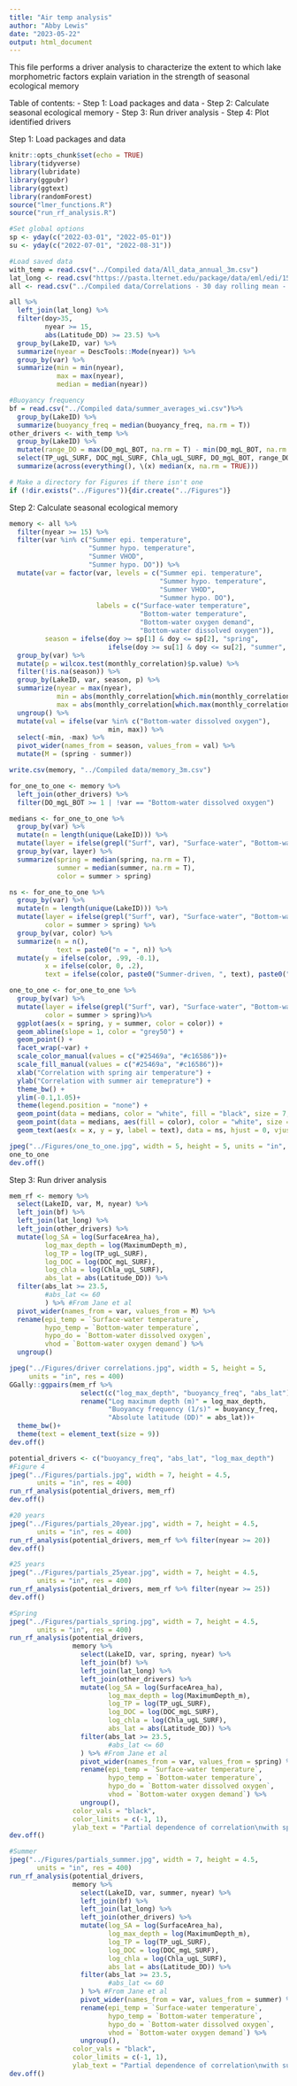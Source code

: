 ```yaml
---
title: "Air temp analysis"
author: "Abby Lewis"
date: "2023-05-22"
output: html_document
---
```


This file performs a driver analysis to characterize the extent to which lake morphometric factors explain variation in the strength of seasonal ecological memory

Table of contents: 
- Step 1: Load packages and data 
- Step 2: Calculate seasonal ecological memory
- Step 3: Run driver analysis
- Step 4: Plot identified drivers

Step 1: Load packages and data

```r
knitr::opts_chunk$set(echo = TRUE)
library(tidyverse)
library(lubridate)
library(ggpubr)
library(ggtext)
library(randomForest)
source("lmer_functions.R")
source("run_rf_analysis.R")

#Set global options
sp <- yday(c("2022-03-01", "2022-05-01"))
su <- yday(c("2022-07-01", "2022-08-31"))

#Load saved data
with_temp = read.csv("../Compiled data/All_data_annual_3m.csv")
lat_long <- read.csv("https://pasta.lternet.edu/package/data/eml/edi/1530/1/fadd3eaa25b5fdd1fc4efba70e660579")
all <- read.csv("../Compiled data/Correlations - 30 day rolling mean - surf bot.csv")

all %>%
  left_join(lat_long) %>%
  filter(doy>35,
         nyear >= 15,
         abs(Latitude_DD) >= 23.5) %>%
  group_by(LakeID, var) %>%
  summarize(nyear = DescTools::Mode(nyear)) %>%
  group_by(var) %>%
  summarize(min = min(nyear),
            max = max(nyear),
            median = median(nyear))

#Buoyancy frequency
bf = read.csv("../Compiled data/summer_averages_wi.csv")%>%
  group_by(LakeID) %>%
  summarize(buoyancy_freq = median(buoyancy_freq, na.rm = T))
other_drivers <- with_temp %>%
  group_by(LakeID) %>%
  mutate(range_DO = max(DO_mgL_BOT, na.rm = T) - min(DO_mgL_BOT, na.rm = T)) %>%
  select(TP_ugL_SURF, DOC_mgL_SURF, Chla_ugL_SURF, DO_mgL_BOT, range_DO, LakeID) %>%
  summarize(across(everything(), \(x) median(x, na.rm = TRUE)))

# Make a directory for Figures if there isn't one
if (!dir.exists("../Figures")){dir.create("../Figures")}
```

Step 2: Calculate seasonal ecological memory

```r
memory <- all %>% 
  filter(nyear >= 15) %>%
  filter(var %in% c("Summer epi. temperature",
                    "Summer hypo. temperature",
                    "Summer VHOD",
                    "Summer hypo. DO")) %>%
  mutate(var = factor(var, levels = c("Summer epi. temperature",
                                      "Summer hypo. temperature",
                                      "Summer VHOD",
                                      "Summer hypo. DO"),
                      labels = c("Surface-water temperature",
                                 "Bottom-water temperature", 
                                 "Bottom-water oxygen demand",
                                 "Bottom-water dissolved oxygen")),
         season = ifelse(doy >= sp[1] & doy <= sp[2], "spring", 
                         ifelse(doy >= su[1] & doy <= su[2], "summer", NA))) %>%
  group_by(var) %>%
  mutate(p = wilcox.test(monthly_correlation)$p.value) %>%
  filter(!is.na(season)) %>%
  group_by(LakeID, var, season, p) %>%
  summarize(nyear = max(nyear),
            min = abs(monthly_correlation[which.min(monthly_correlation)]),
            max = abs(monthly_correlation[which.max(monthly_correlation)])) %>%
  ungroup() %>%
  mutate(val = ifelse(var %in% c("Bottom-water dissolved oxygen"),
                         min, max)) %>%
  select(-min, -max) %>%
  pivot_wider(names_from = season, values_from = val) %>%
  mutate(M = (spring - summer)) 

write.csv(memory, "../Compiled data/memory_3m.csv")

for_one_to_one <- memory %>%
  left_join(other_drivers) %>%
  filter(DO_mgL_BOT >= 1 | !var == "Bottom-water dissolved oxygen")

medians <- for_one_to_one %>%
  group_by(var) %>%
  mutate(n = length(unique(LakeID))) %>%
  mutate(layer = ifelse(grepl("Surf", var), "Surface-water", "Bottom-water")) %>%
  group_by(var, layer) %>%
  summarize(spring = median(spring, na.rm = T),
            summer = median(summer, na.rm = T),
            color = summer > spring)

ns <- for_one_to_one %>%
  group_by(var) %>%
  mutate(n = length(unique(LakeID))) %>%
  mutate(layer = ifelse(grepl("Surf", var), "Surface-water", "Bottom-water"),
         color = summer > spring) %>%
  group_by(var, color) %>%
  summarize(n = n(), 
            text = paste0("n = ", n)) %>%
  mutate(y = ifelse(color, .99, -0.1),
         x = ifelse(color, 0, .2),
         text = ifelse(color, paste0("Summer-driven, ", text), paste0("Spring-driven, ", text)))

one_to_one <- for_one_to_one %>%
  group_by(var) %>%
  mutate(layer = ifelse(grepl("Surf", var), "Surface-water", "Bottom-water"),
         color = summer > spring)%>%
  ggplot(aes(x = spring, y = summer, color = color)) +
  geom_abline(slope = 1, color = "grey50") +
  geom_point() +
  facet_wrap(~var) +
  scale_color_manual(values = c("#25469a", "#c16586"))+
  scale_fill_manual(values = c("#25469a", "#c16586"))+
  xlab("Correlation with spring air temperature") +
  ylab("Correlation with summer air temeprature") +
  theme_bw() +
  ylim(-0.1,1.05)+
  theme(legend.position = "none") +
  geom_point(data = medians, color = "white", fill = "black", size = 7, shape = 21, stroke = 0.5) +
  geom_point(data = medians, aes(fill = color), color = "white", size = 4, shape = 21, stroke = 1) +
  geom_text(aes(x = x, y = y, label = text), data = ns, hjust = 0, vjust = 0) 

jpeg("../Figures/one_to_one.jpg", width = 5, height = 5, units = "in", res = 300)
one_to_one
dev.off()
```

Step 3: Run driver analysis

```r
mem_rf <- memory %>%
  select(LakeID, var, M, nyear) %>%
  left_join(bf) %>%
  left_join(lat_long) %>%
  left_join(other_drivers) %>%
  mutate(log_SA = log(SurfaceArea_ha),
         log_max_depth = log(MaximumDepth_m),
         log_TP = log(TP_ugL_SURF),
         log_DOC = log(DOC_mgL_SURF),
         log_chla = log(Chla_ugL_SURF),
         abs_lat = abs(Latitude_DD)) %>%
  filter(abs_lat >= 23.5,
         #abs_lat <= 60
         ) %>% #From Jane et al
  pivot_wider(names_from = var, values_from = M) %>%
  rename(epi_temp = `Surface-water temperature`,
         hypo_temp = `Bottom-water temperature`,
         hypo_do = `Bottom-water dissolved oxygen`,
         vhod = `Bottom-water oxygen demand`) %>%
  ungroup()

jpeg("../Figures/driver correlations.jpg", width = 5, height = 5, 
     units = "in", res = 400)
GGally::ggpairs(mem_rf %>% 
                  select(c("log_max_depth", "buoyancy_freq", "abs_lat")) %>%
                  rename("Log maximum depth (m)" = log_max_depth,
                         "Buoyancy frequency (1/s)" = buoyancy_freq,
                         "Absolute latitude (DD)" = abs_lat))+
  theme_bw()+
  theme(text = element_text(size = 9))
dev.off()

potential_drivers <- c("buoyancy_freq", "abs_lat", "log_max_depth")
#Figure 4
jpeg("../Figures/partials.jpg", width = 7, height = 4.5, 
       units = "in", res = 400)
run_rf_analysis(potential_drivers, mem_rf)
dev.off()

#20 years
jpeg("../Figures/partials_20year.jpg", width = 7, height = 4.5, 
       units = "in", res = 400)
run_rf_analysis(potential_drivers, mem_rf %>% filter(nyear >= 20))
dev.off()

#25 years
jpeg("../Figures/partials_25year.jpg", width = 7, height = 4.5, 
       units = "in", res = 400)
run_rf_analysis(potential_drivers, mem_rf %>% filter(nyear >= 25))
dev.off()

#Spring
jpeg("../Figures/partials_spring.jpg", width = 7, height = 4.5, 
       units = "in", res = 400)
run_rf_analysis(potential_drivers, 
                memory %>%
                  select(LakeID, var, spring, nyear) %>%
                  left_join(bf) %>%
                  left_join(lat_long) %>%
                  left_join(other_drivers) %>%
                  mutate(log_SA = log(SurfaceArea_ha),
                         log_max_depth = log(MaximumDepth_m),
                         log_TP = log(TP_ugL_SURF),
                         log_DOC = log(DOC_mgL_SURF),
                         log_chla = log(Chla_ugL_SURF),
                         abs_lat = abs(Latitude_DD)) %>%
                  filter(abs_lat >= 23.5,
                         #abs_lat <= 60
                  ) %>% #From Jane et al
                  pivot_wider(names_from = var, values_from = spring) %>%
                  rename(epi_temp = `Surface-water temperature`,
                         hypo_temp = `Bottom-water temperature`,
                         hypo_do = `Bottom-water dissolved oxygen`,
                         vhod = `Bottom-water oxygen demand`) %>%
                  ungroup(),
                color_vals = "black",
                color_limits = c(-1, 1),
                ylab_text = "Partial dependence of correlation\nwith spring air temperature")
dev.off()

#Summer
jpeg("../Figures/partials_summer.jpg", width = 7, height = 4.5, 
       units = "in", res = 400)
run_rf_analysis(potential_drivers, 
                memory %>%
                  select(LakeID, var, summer, nyear) %>%
                  left_join(bf) %>%
                  left_join(lat_long) %>%
                  left_join(other_drivers) %>%
                  mutate(log_SA = log(SurfaceArea_ha),
                         log_max_depth = log(MaximumDepth_m),
                         log_TP = log(TP_ugL_SURF),
                         log_DOC = log(DOC_mgL_SURF),
                         log_chla = log(Chla_ugL_SURF),
                         abs_lat = abs(Latitude_DD)) %>%
                  filter(abs_lat >= 23.5,
                         #abs_lat <= 60
                  ) %>% #From Jane et al
                  pivot_wider(names_from = var, values_from = summer) %>%
                  rename(epi_temp = `Surface-water temperature`,
                         hypo_temp = `Bottom-water temperature`,
                         hypo_do = `Bottom-water dissolved oxygen`,
                         vhod = `Bottom-water oxygen demand`) %>%
                  ungroup(),
                color_vals = "black",
                color_limits = c(-1, 1),
                ylab_text = "Partial dependence of correlation\nwith summer air temperature")
dev.off()
```


